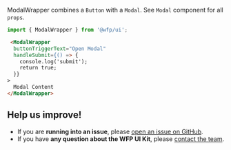 ModalWrapper combines a `Button` with a `Modal`. See `Modal` component for all `props`.

```js
import { ModalWrapper } from '@wfp/ui';
```

```html
 <ModalWrapper
  buttonTriggerText="Open Modal"
  handleSubmit={() => {
    console.log('submit');
    return true;
  }}
>
  Modal Content
</ModalWrapper>
```

## Help us improve!

- If you are **running into an issue**, please [open an issue on GitHub](https://github.com/wfp/ui/issues).
- If you have **any question about the WFP UI Kit**, please [contact the team](mailto:global.uikit@wfp.org).

